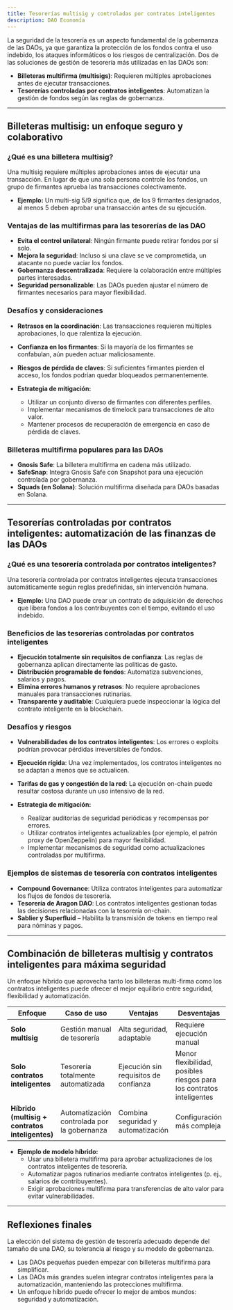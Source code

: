 ```yaml
---
title: Tesorerías multisig y controladas por contratos inteligentes
description: DAO Economía
---
```


La seguridad de la tesorería es un aspecto fundamental de la gobernanza de las DAOs, ya que garantiza la protección de los fondos contra el uso indebido, los ataques informáticos o los riesgos de centralización. Dos de las soluciones de gestión de tesorería más utilizadas en las DAOs son:

- **Billeteras multifirma (multisigs)**: Requieren múltiples aprobaciones antes de ejecutar transacciones.
- **Tesorerías controladas por contratos inteligentes**: Automatizan la gestión de fondos según las reglas de gobernanza.

---

## **Billeteras multisig: un enfoque seguro y colaborativo**

### **¿Qué es una billetera multisig?**
Una multisig requiere múltiples aprobaciones antes de ejecutar una transacción. En lugar de que una sola persona controle los fondos, un grupo de firmantes aprueba las transacciones colectivamente.

- **Ejemplo:** Un multi-sig 5/9 significa que, de los 9 firmantes designados, al menos 5 deben aprobar una transacción antes de su ejecución.

### **Ventajas de las multifirmas para las tesorerías de las DAO**
- **Evita el control unilateral**: Ningún firmante puede retirar fondos por sí solo.
- **Mejora la seguridad**: Incluso si una clave se ve comprometida, un atacante no puede vaciar los fondos.
- **Gobernanza descentralizada**: Requiere la colaboración entre múltiples partes interesadas.
- **Seguridad personalizable**: Las DAOs pueden ajustar el número de firmantes necesarios para mayor flexibilidad.

### **Desafíos y consideraciones**
- **Retrasos en la coordinación**: Las transacciones requieren múltiples aprobaciones, lo que ralentiza la ejecución.
- **Confianza en los firmantes**: Si la mayoría de los firmantes se confabulan, aún pueden actuar maliciosamente.
- **Riesgos de pérdida de claves**: Si suficientes firmantes pierden el acceso, los fondos podrían quedar bloqueados permanentemente.

- **Estrategia de mitigación:**
  - Utilizar un conjunto diverso de firmantes con diferentes perfiles.
  - Implementar mecanismos de timelock para transacciones de alto valor. 
  - Mantener procesos de recuperación de emergencia en caso de pérdida de claves.

### **Billeteras multifirma populares para las DAOs**
- **Gnosis Safe**: La billetera multifirma en cadena más utilizado.
- **SafeSnap**: Integra Gnosis Safe con Snapshot para una ejecución controlada por gobernanza.
- **Squads (en Solana)**: Solución multifirma diseñada para DAOs basadas en Solana.

---

## **Tesorerías controladas por contratos inteligentes: automatización de las finanzas de las DAOs**

### **¿Qué es una tesorería controlada por contratos inteligentes?**
Una tesorería controlada por contratos inteligentes ejecuta transacciones automáticamente según reglas predefinidas, sin intervención humana.

- **Ejemplo:** Una DAO puede crear un contrato de adquisición de derechos que libera fondos a los contribuyentes con el tiempo, evitando el uso indebido.

### **Beneficios de las tesorerías controladas por contratos inteligentes**
- **Ejecución totalmente sin requisitos de confianza**: Las reglas de gobernanza aplican directamente las políticas de gasto.
- **Distribución programable de fondos**: Automatiza subvenciones, salarios y pagos.
- **Elimina errores humanos y retrasos**: No requiere aprobaciones manuales para transacciones rutinarias.
- **Transparente y auditable**: Cualquiera puede inspeccionar la lógica del contrato inteligente en la blockchain.

### **Desafíos y riesgos**
- **Vulnerabilidades de los contratos inteligentes**: Los errores o exploits podrían provocar pérdidas irreversibles de fondos.
- **Ejecución rígida**: Una vez implementados, los contratos inteligentes no se adaptan a menos que se actualicen.
- **Tarifas de gas y congestión de la red**: La ejecución on-chain puede resultar costosa durante un uso intensivo de la red.

- **Estrategia de mitigación:**
  - Realizar auditorías de seguridad periódicas y recompensas por errores.
  - Utilizar contratos inteligentes actualizables (por ejemplo, el patrón proxy de OpenZeppelin) para mayor flexibilidad.
  - Implementar mecanismos de seguridad como actualizaciones controladas por multifirma.

### **Ejemplos de sistemas de tesorería con contratos inteligentes**
- **Compound Governance**: Utiliza contratos inteligentes para automatizar los flujos de fondos de tesorería.
- **Tesorería de Aragon DAO**: Los contratos inteligentes gestionan todas las decisiones relacionadas con la tesorería on-chain. 
- **Sablier y Superfluid** – Habilita la transmisión de tokens en tiempo real para nóminas y pagos.

---

## **Combinación de billeteras multisig y contratos inteligentes para máxima seguridad**

Un enfoque híbrido que aprovecha tanto los billeteras multi-firma como los contratos inteligentes puede ofrecer el mejor equilibrio entre seguridad, flexibilidad y automatización.

| **Enfoque** | **Caso de uso** | **Ventajas** | **Desventajas** |
|-------------|------------|---------|---------|
| **Solo multisig** | Gestión manual de tesorería | Alta seguridad, adaptable | Requiere ejecución manual |
| **Solo contratos inteligentes** | Tesorería totalmente automatizada | Ejecución sin requisitos de confianza | Menor flexibilidad, posibles riesgos para los contratos inteligentes |
| **Híbrido (multisig + contratos inteligentes)** | Automatización controlada por la gobernanza | Combina seguridad y automatización | Configuración más compleja |

- **Ejemplo de modelo híbrido:**
  - Usar una billetera multifirma para aprobar actualizaciones de los contratos inteligentes de tesorería.
  - Automatizar pagos rutinarios mediante contratos inteligentes (p. ej., salarios de contribuyentes).
  - Exigir aprobaciones multifirma para transferencias de alto valor para evitar vulnerabilidades.

---

## **Reflexiones finales**

La elección del sistema de gestión de tesorería adecuado depende del tamaño de una DAO, su tolerancia al riesgo y su modelo de gobernanza.

- Las DAOs pequeñas pueden empezar con billeteras multifirma para simplificar.
- Las DAOs más grandes suelen integrar contratos inteligentes para la automatización, manteniendo las protecciones multifirma.
- Un enfoque híbrido puede ofrecer lo mejor de ambos mundos: seguridad y automatización.